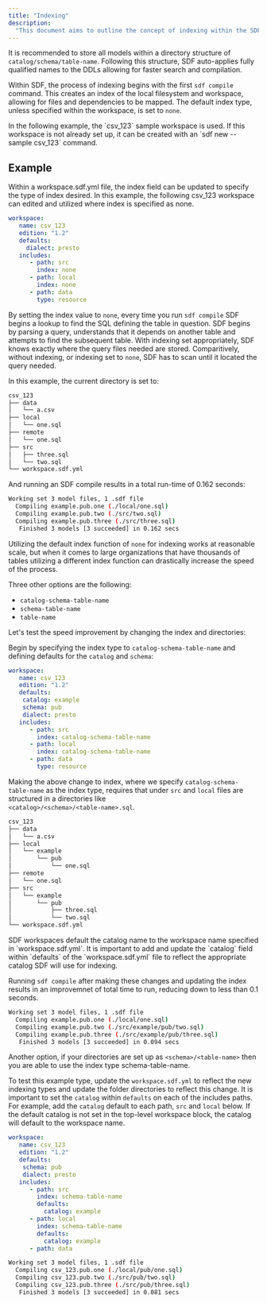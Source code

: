 ```yaml
---
title: "Indexing"
description:
  "This document aims to outline the concept of indexing within the SDF CLI and outline a specific example to better articulate how to take advantage of this powerful feature."
---
```


It is recommended to store all models within a directory structure of 
`catalog/schema/table-name`. Following this structure, SDF auto-applies 
fully qualified names to the DDLs allowing for faster search and compilation. 

Within SDF, the process of indexing begins with the first `sdf compile` command. 
This creates an index of the local filesystem and workspace, allowing for files 
and dependencies to be mapped. The default index type, unless specified within 
the workspace, is set to `none`.

<Note>
In the following example, the `csv_123` sample workspace is used. If this workspace is not already
set up, it can be created with an `sdf new --sample csv_123` command.
</Note>

## Example

<Steps> 
  <Step title= "Basic Index">

Within a workspace.sdf.yml file, the index field can be updated to specify 
the type of index desired. In this example, the following csv_123 workspace 
can edited and utilized where index is specified as none. 


```yaml workspace.sdf.yml
workspace:
   name: csv_123
   edition: "1.2"
   defaults:
     dialect: presto
   includes:
      - path: src
        index: none
      - path: local
        index: none
      - path: data
        type: resource
```
By setting the index value to `none`, every time you run `sdf compile` SDF begins a lookup to 
find the SQL defining the table in question. SDF begins by parsing a query, understands that it 
depends on another table and attempts to find the subsequent table. With indexing set appropriately,
 SDF knows exactly where the query files needed are stored. Comparitively, without indexing, or 
 indexing set to `none`, SDF has to scan until it located the query needed. 

In this example, the current directory is set to:

```bash
csv_123
├── data
│   └── a.csv
├── local
│   └── one.sql
├── remote
│   └── one.sql
├── src
│   ├── three.sql
│   └── two.sql
└── workspace.sdf.yml
```

And running an SDF compile results in a total run-time of 0.162 seconds:
```bash 
Working set 3 model files, 1 .sdf file
  Compiling example.pub.one (./local/one.sql)
  Compiling example.pub.two (./src/two.sql)
  Compiling example.pub.three (./src/three.sql)
   Finished 3 models [3 succeeded] in 0.162 secs
```
</Step>
<Step title= "Indexing at Scale with Catalog-Schema-Table-Name">

Utilizing the default index function of `none` for indexing works at reasonable scale, 
but when it comes to large organizations that have thousands of tables utilizing a different 
index function can drastically increase the speed of the process. 

Three other options are the following:

- `catalog-schema-table-name`
- `schema-table-name`
- `table-name`

Let's test the speed improvement by changing the index and directories:

Begin by specifying the index type to `catalog-schema-table-name` and defining defaults for the `catalog` and `schema`:
```yaml workspace.sdf.yml
workspace:
   name: csv_123
   edition: "1.2"
   defaults:
    catalog: example
    schema: pub
    dialect: presto
   includes:
      - path: src
        index: catalog-schema-table-name
      - path: local
        index: catalog-schema-table-name
      - path: data
        type: resource
```

Making the above change to index, where we specify `catalog-schema-table-name` as 
the index type, requires that under `src` and `local` files are structured in a directories like  
`<catalog>/<schema>/<table-name>.sql`.
```bash
csv_123
├── data
│   └── a.csv
├── local
│   └── example
│       └── pub
│           └── one.sql
├── remote
│   └── one.sql
├── src
│   └── example
│       └── pub
│           ├── three.sql
│           └── two.sql
└── workspace.sdf.yml
```

<Note>
SDF workspaces default the catalog name to the workspace name specified in `workspace.sdf.yml`. It is 
important to add and update the `catalog` field within `defaults` of the `workspace.sdf.yml` file to reflect 
the appropriate catalog SDF will use for indexing. 
</Note>

Running `sdf compile` after making these changes and updating the index results in an improvemnet of total 
time to run, reducing down to less than 0.1 seconds. 

```bash 
Working set 3 model files, 1 .sdf file
  Compiling example.pub.one (./local/one.sql)
  Compiling example.pub.two (./src/example/pub/two.sql)
  Compiling example.pub.three (./src/example/pub/three.sql)
   Finished 3 models [3 succeeded] in 0.094 secs
```
</Step>

<Step title = "Indexing with Schema-Table-Name">

Another option, if your directories are set up as `<schema>/<table-name>` then you 
are able to use the index type schema-table-name. 

To test this example type, update the `workspace.sdf.yml` to reflect the new indexing types and update 
the folder directories to reflect this change. It is important to set the `catalog` within `defaults` on each 
of the includes paths. For example, add the `catalog` default to each path, `src` and `local` below. 
If the default catalog is not set in the top-level workspace block, the catalog will default to the workspace name.

```yaml workspace.sdf.yml
workspace:
   name: csv_123
   edition: "1.2"
   defaults:
    schema: pub
    dialect: presto
   includes:
      - path: src
        index: schema-table-name
        defaults:
          catalog: example
      - path: local
        index: schema-table-name
        defaults:
          catalog: example
      - path: data
```

```bash
Working set 3 model files, 1 .sdf file
  Compiling csv_123.pub.one (./local/pub/one.sql)
  Compiling csv_123.pub.two (./src/pub/two.sql)
  Compiling csv_123.pub.three (./src/pub/three.sql)
   Finished 3 models [3 succeeded] in 0.081 secs
```
</Step>
</Steps>
